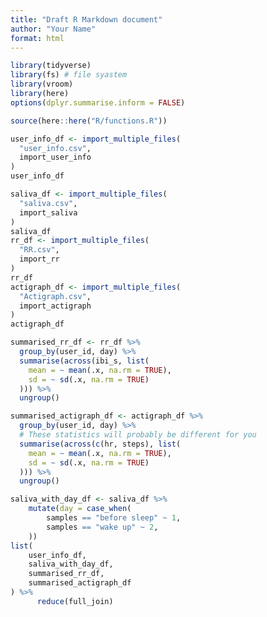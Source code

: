 ```yaml
---
title: "Draft R Markdown document"
author: "Your Name"
format: html
---
```


```r
library(tidyverse)
library(fs) # file syastem
library(vroom)
library(here)
options(dplyr.summarise.inform = FALSE)

source(here::here("R/functions.R"))
```

```r
user_info_df <- import_multiple_files(
  "user_info.csv",
  import_user_info
)
user_info_df

saliva_df <- import_multiple_files(
  "saliva.csv",
  import_saliva
)
saliva_df
rr_df <- import_multiple_files(
  "RR.csv",
  import_rr
)
rr_df
actigraph_df <- import_multiple_files(
  "Actigraph.csv",
  import_actigraph
)
actigraph_df

summarised_rr_df <- rr_df %>%
  group_by(user_id, day) %>%
  summarise(across(ibi_s, list(
    mean = ~ mean(.x, na.rm = TRUE),
    sd = ~ sd(.x, na.rm = TRUE)
  ))) %>%
  ungroup()

summarised_actigraph_df <- actigraph_df %>%
  group_by(user_id, day) %>%
  # These statistics will probably be different for you
  summarise(across(c(hr, steps), list(
    mean = ~ mean(.x, na.rm = TRUE),
    sd = ~ sd(.x, na.rm = TRUE)
  ))) %>%
  ungroup()
```


```r
saliva_with_day_df <- saliva_df %>% 
    mutate(day = case_when(
        samples == "before sleep" ~ 1,
        samples == "wake up" ~ 2,
    ))
list(
    user_info_df,
    saliva_with_day_df,
    summarised_rr_df,
    summarised_actigraph_df
) %>%
      reduce(full_join)



```



